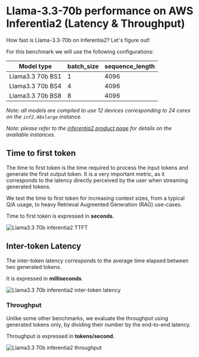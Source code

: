 <!---
Copyright 2024 The HuggingFace Team. All rights reserved.

Licensed under the Apache License, Version 2.0 (the "License");
you may not use this file except in compliance with the License.
You may obtain a copy of the License at

    http://www.apache.org/licenses/LICENSE-2.0

Unless required by applicable law or agreed to in writing, software
distributed under the License is distributed on an "AS IS" BASIS,
WITHOUT WARRANTIES OR CONDITIONS OF ANY KIND, either express or implied.
See the License for the specific language governing permissions and
limitations under the License.
-->

# Llama-3.3-70b performance on AWS Inferentia2 (Latency & Throughput)

How fast is Llama-3.3-70b on Inferentia2?  Let's figure out!

For this benchmark we will use the following configurations:

| Model type        | batch_size | sequence_length |
|-------------------|------------|-----------------|
| Llama3.3 70b BS1  | 1          | 4096            |
| Llama3.3 70b BS4  | 4          | 4096            |
| Llama3.3 70b BS8  | 8          | 4096            |

*Note: all models are compiled to use 12 devices corresponding to 24 cores on the `inf2.48xlarge` instance.*

*Note: please refer to the [inferentia2 product page](https://aws.amazon.com/ec2/instance-types/inf2/) for details on the available instances.*

## Time to first token

The time to first token is the time required to process the input tokens and generate the first output token.
It is a very important metric, as it corresponds to the latency directly perceived by the user when streaming generated tokens.

We test the time to first token for increasing context sizes, from a typical Q/A usage, to heavy Retrieval Augmented Generation (RAG) use-cases.

Time to first token is expressed in **seconds**.

![Llama3.3 70b inferentia2 TTFT](https://raw.githubusercontent.com/huggingface/optimum-neuron/main/docs/assets/benchmarks/inferentia-llama3.3-70b/ttft.png "Time to first token")

## Inter-token Latency

The inter-token latency corresponds to the average time elapsed between two generated tokens.

It is expressed in **milliseconds**.

![Llama3.3 70b inferentia2 inter-token latency](https://raw.githubusercontent.com/huggingface/optimum-neuron/main/docs/assets/benchmarks/inferentia-llama3.3-70b/latency.png "Inter-token latency")

### Throughput

Unlike some other benchmarks, we evaluate the throughput using generated tokens only, by dividing their number
by the end-to-end latency.

Throughput is expressed in **tokens/second**.

![Llama3.3 70b inferentia2 throughput](https://raw.githubusercontent.com/huggingface/optimum-neuron/main/docs/assets/benchmarks/inferentia-llama3.3-70b/throughput.png "Throughput")

